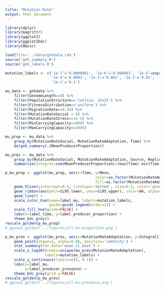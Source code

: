 ```yaml
---
title: "Mutation Rate"
output: html_document
---
```


```r
library(dplyr)
library(magrittr)
library(ggplot2)
library(ggplot2bdc)
library(Hmisc)

load(file='../data/gnhdata.rda')
source('gnh_summary.R')
source('gnh_labels.R')

mutation_labels <- c('1e-7'='0.0000001', '1e-6'='0.000001', '1e-5'=expression(bold('0.00001')),
                     '1e-4'='0.0001', '1e-3'='0.001', '1e-2'='0.01',
                     '1e-1'='0.1')
```

```r
mu_data <- gnhdata %>%
    filter(GenomeLength==8) %>%
    filter(PopulationStructure=='lattice, 25x25') %>%
    filter(FitnessDistribution=='uniform') %>%
    filter(MigrationRate==0.05) %>%
    filter(MutationRateSocial > 0) %>%
    filter(MutationRateStress==1e-5) %>%
    filter(MinCarryingCapacity==800) %>%
    filter(MaxCarryingCapacity==2000)
```

```r
mu_prop <- mu_data %>%
    group_by(MutationRateSocial, MutationRateAdaptation, Time) %>%
    do(gnh_summary(.$MeanProducerProportion))

mu_pres <- mu_data %>%
    group_by(MutationRateSocial, MutationRateAdaptation, Source, Replicate) %>%
    summarise(Integral=sum(MeanProducerProportion)/(max(Time)-min(Time)))
```

```r
p_mu_prop <- ggplot(mu_prop, aes(x=Time, y=Mean,
                                         color=as.factor(MutationRateAdaptation),
                                         fill=as.factor(MutationRateAdaptation))) +
    geom_hline(yintercept=0.5, linetype='dotted', size=0.5, color='grey70') +   
    geom_ribbon(aes(ymin=CL95_lower, ymax=CL95_upper), color=NA, alpha=0.2) +   
    geom_line() +
    scale_color_hue(name=label_mu, labels=mutation_labels,
                    guide=guide_legend(order=1)) +
    scale_fill_hue(guide=FALSE) +
    labs(x=label_time, y=label_producer_proportion) +
    theme_bdc_grey()
rescale_golden(p_mu_prop)
# ggsave_golden('../figures/all-mu-proportion.png')
```

```r
p_mu_pres <- ggplot(mu_pres, aes(x=MutationRateAdaptation, y=Integral)) +
    geom_point(shape=1, alpha=0.06, position='identity') +
    stat_summary(fun.data='mean_cl_boot') +
    scale_x_log10(breaks=unique(mu_pres$MutationRateAdaptation),
                  labels=mutation_labels) +
    scale_y_continuous(limits=c(0, 0.1)) +
    labs(x=label_mu,
         y=label_producer_presence) +
    theme_bdc_grey(grid.y=FALSE)
rescale_golden(p_mu_pres)
# ggsave_golden('../figures/all-mu-presence.png')
```

